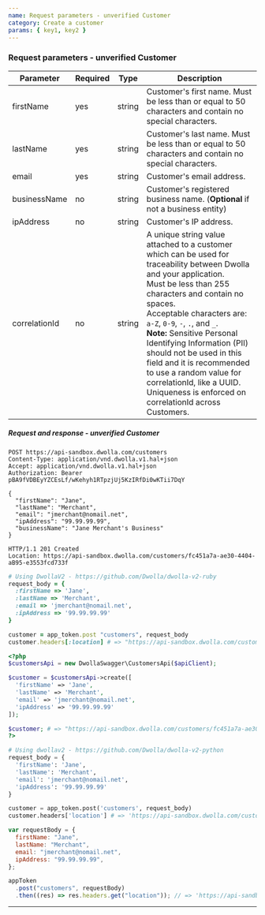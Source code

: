 ```yaml
---
name: Request parameters - unverified Customer
category: Create a customer
params: { key1, key2 }
---
```


### Request parameters - unverified Customer

| Parameter     | Required | Type   | Description                                                                                                                                                                                                                                                                                                                                                                                                                                                                                     |
| ------------- | -------- | ------ | ----------------------------------------------------------------------------------------------------------------------------------------------------------------------------------------------------------------------------------------------------------------------------------------------------------------------------------------------------------------------------------------------------------------------------------------------------------------------------------------------- |
| firstName     | yes      | string | Customer's first name. Must be less than or equal to 50 characters and contain no special characters.                                                                                                                                                                                                                                                                                                                                                                                           |
| lastName      | yes      | string | Customer's last name. Must be less than or equal to 50 characters and contain no special characters.                                                                                                                                                                                                                                                                                                                                                                                            |
| email         | yes      | string | Customer's email address.                                                                                                                                                                                                                                                                                                                                                                                                                                                                       |
| businessName  | no       | string | Customer's registered business name. (**Optional** if not a business entity)                                                                                                                                                                                                                                                                                                                                                                                                                    |
| ipAddress     | no       | string | Customer's IP address.                                                                                                                                                                                                                                                                                                                                                                                                                                                                          |
| correlationId | no       | string | A unique string value attached to a customer which can be used for traceability between Dwolla and your application. <br /> Must be less than 255 characters and contain no spaces. <br /> Acceptable characters are: `a-Z`, `0-9`, `-`, `.`, and `_`. <br /> **Note:** Sensitive Personal Identifying Information (PII) should not be used in this field and it is recommended to use a random value for correlationId, like a UUID. Uniqueness is enforced on correlationId across Customers. |

##### Request and response - unverified Customer

```raw
POST https://api-sandbox.dwolla.com/customers
Content-Type: application/vnd.dwolla.v1.hal+json
Accept: application/vnd.dwolla.v1.hal+json
Authorization: Bearer pBA9fVDBEyYZCEsLf/wKehyh1RTpzjUj5KzIRfDi0wKTii7DqY

{
  "firstName": "Jane",
  "lastName": "Merchant",
  "email": "jmerchant@nomail.net",
  "ipAddress": "99.99.99.99",
  "businessName": "Jane Merchant's Business"
}

HTTP/1.1 201 Created
Location: https://api-sandbox.dwolla.com/customers/fc451a7a-ae30-4404-aB95-e3553fcd733f
```

```ruby
# Using DwollaV2 - https://github.com/Dwolla/dwolla-v2-ruby
request_body = {
  :firstName => 'Jane',
  :lastName => 'Merchant',
  :email => 'jmerchant@nomail.net',
  :ipAddress => '99.99.99.99'
}

customer = app_token.post "customers", request_body
customer.headers[:location] # => "https://api-sandbox.dwolla.com/customers/fc451a7a-ae30-4404-aB95-e3553fcd733f"
```

```php
<?php
$customersApi = new DwollaSwagger\CustomersApi($apiClient);

$customer = $customersApi->create([
  'firstName' => 'Jane',
  'lastName' => 'Merchant',
  'email' => 'jmerchant@nomail.net',
  'ipAddress' => '99.99.99.99'
]);

$customer; # => "https://api-sandbox.dwolla.com/customers/fc451a7a-ae30-4404-aB95-e3553fcd733f"
?>
```

```python
# Using dwollav2 - https://github.com/Dwolla/dwolla-v2-python
request_body = {
  'firstName': 'Jane',
  'lastName': 'Merchant',
  'email': 'jmerchant@nomail.net',
  'ipAddress': '99.99.99.99'
}

customer = app_token.post('customers', request_body)
customer.headers['location'] # => 'https://api-sandbox.dwolla.com/customers/fc451a7a-ae30-4404-aB95-e3553fcd733f'
```

```javascript
var requestBody = {
  firstName: "Jane",
  lastName: "Merchant",
  email: "jmerchant@nomail.net",
  ipAddress: "99.99.99.99",
};

appToken
  .post("customers", requestBody)
  .then((res) => res.headers.get("location")); // => 'https://api-sandbox.dwolla.com/customers/fc451a7a-ae30-4404-aB95-e3553fcd733f'
```

---
